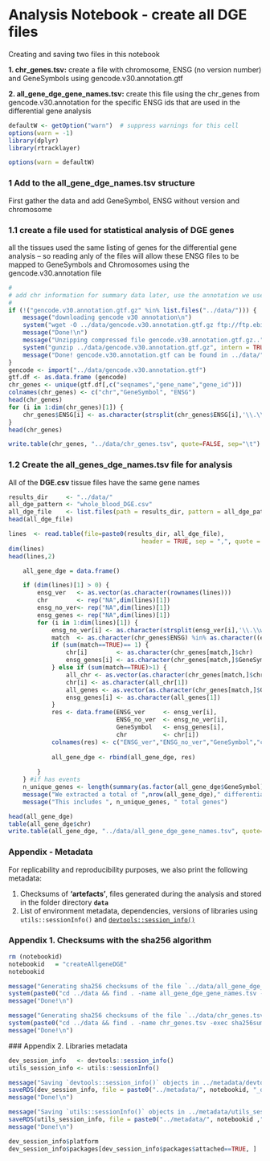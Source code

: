 # Analysis Notebook - create all DGE files

Creating and saving two files in this notebook

 **1. chr_genes.tsv:** create a file with chromosome, ENSG (no version number) and GeneSymbols using gencode.v30.annotation.gtf

 **2. all_gene_dge_gene_names.tsv:** create this file using the chr_genes from gencode.v30.annotation for the specific ENSG ids that are used in the differential gene analysis

```r
defaultW <- getOption("warn")  # suppress warnings for this cell
options(warn = -1) 
library(dplyr)
library(rtracklayer)

options(warn = defaultW)
```

### 1  Add to the all_gene_dge_names.tsv structure

First gather the data and add GeneSymbol, ENSG without version and chromosome


### 1.1 create a file used for statistical analysis of DGE genes
all the tissues used the same listing of genes for the differential gene analysis -- so reading anly of the files will allow these ENSG files to be mapped to GeneSymbols and Chromosomes using the gencode.v30.annotation file

```r
#
# add chr information for summary data later, use the annotation we used for rMATS
#
if (!("gencode.v30.annotation.gtf.gz" %in% list.files("../data/"))) {
    message("downloading gencode v30 annotation\n")
    system("wget -O ../data/gencode.v30.annotation.gtf.gz ftp://ftp.ebi.ac.uk/pub/databases/gencode/Gencode_human/release_30/gencode.v30.annotation.gtf.gz")
    message("Done!\n")
    message("Unzipping compressed file gencode.v30.annotation.gtf.gz..")
    system("gunzip ../data/gencode.v30.annotation.gtf.gz", intern = TRUE)
    message("Done! gencode.v30.annotation.gtf can be found in ../data/")
}
gencode <- import("../data/gencode.v30.annotation.gtf")
gtf.df <- as.data.frame (gencode)
chr_genes <- unique(gtf.df[,c("seqnames","gene_name","gene_id")])
colnames(chr_genes) <- c("chr","GeneSymbol", "ENSG")
head(chr_genes)
for (i in 1:dim(chr_genes)[1]) {
    chr_genes$ENSG[i] <- as.character(strsplit(chr_genes$ENSG[i],'\\.\\w+$'))
}
head(chr_genes)
```

```r
write.table(chr_genes, "../data/chr_genes.tsv", quote=FALSE, sep="\t")
```

### 1.2 Create the all_genes_dge_names.tsv file for analysis

All of the **DGE.csv** tissue files have the same gene names

```r
results_dir     <- "../data/"
all_dge_pattern <- "whole_blood_DGE.csv"
all_dge_file    <- list.files(path = results_dir, pattern = all_dge_pattern)
head(all_dge_file)
```

```r
lines  <- read.table(file=paste0(results_dir, all_dge_file), 
                                     header = TRUE, sep = ",", quote = "\"'", skipNul = FALSE)
dim(lines)
head(lines,2)
```

```r
    all_gene_dge = data.frame()

    if (dim(lines)[1] > 0) {
        ensg_ver   <- as.vector(as.character(rownames(lines)))
        chr        <- rep("NA",dim(lines)[1])
        ensg_no_ver<- rep("NA",dim(lines)[1])
        ensg_genes <- rep("NA",dim(lines)[1])
        for (i in 1:dim(lines)[1]) {
            ensg_no_ver[i] <- as.character(strsplit(ensg_ver[i],'\\.\\w+$'))
            match  <- as.character(chr_genes$ENSG) %in% as.character((ensg_no_ver[i]))
            if (sum(match==TRUE)== 1) {
                chr[i]        <- as.character(chr_genes[match,]$chr)
                ensg_genes[i] <- as.character(chr_genes[match,]$GeneSymbol)
            } else if (sum(match==TRUE)>1) {
                all_chr <- as.vector(as.character(chr_genes[match,]$chr))
                chr[i] <- as.character(all_chr[1])
                all_genes <- as.vector(as.character(chr_genes[match,]$GeneSymbol))
                ensg_genes[i] <- as.character(all_genes[1]) 
            }
            res <- data.frame(ENSG_ver     <- ensg_ver[i],
                              ENSG_no_ver  <- ensg_no_ver[i],
                              GeneSymbol   <- ensg_genes[i],
                              chr          <- chr[i])
            colnames(res) <- c("ENSG_ver","ENSG_no_ver","GeneSymbol","chr")
            
            all_gene_dge <- rbind(all_gene_dge, res)
            
        }
    } #if has events
    n_unique_genes <- length(summary(as.factor(all_gene_dge$GeneSymbol),maxsum=50000))
    message("We extracted a total of ",nrow(all_gene_dge)," differential gene events (all_gene_dge)")
    message("This includes ", n_unique_genes, " total genes")

```

```r
head(all_gene_dge)
table(all_gene_dge$chr)
write.table(all_gene_dge, "../data/all_gene_dge_gene_names.tsv", quote=FALSE, sep="\t")
```

### Appendix - Metadata

For replicability and reproducibility purposes, we also print the following metadata:

1. Checksums of **'artefacts'**, files generated during the analysis and stored in the folder directory **`data`**
2. List of environment metadata, dependencies, versions of libraries using `utils::sessionInfo()` and [`devtools::session_info()`](https://devtools.r-lib.org/reference/session_info.html)


### Appendix 1. Checksums with the sha256 algorithm

```r
rm (notebookid)
notebookid   = "createAllgeneDGE"
notebookid

message("Generating sha256 checksums of the file `../data/all_gene_dge_gene_names.tsv` directory .. ")
system(paste0("cd ../data && find . -name all_gene_dge_gene_names.tsv -exec sha256sum {} \\;  >  ../metadata/", notebookid, "_sha256sums.txt"), intern = TRUE)
message("Done!\n")

message("Generating sha256 checksums of the file `../data/chr_genes.tsv` directory .. ")
system(paste0("cd ../data && find . -name chr_genes.tsv -exec sha256sum {} \\;  >  ../metadata/", notebookid, "_sha256sums.txt"), intern = TRUE)
message("Done!\n")
```

### Appendix 2. Libraries metadata

```r
dev_session_info   <- devtools::session_info()
utils_session_info <- utils::sessionInfo()

message("Saving `devtools::session_info()` objects in ../metadata/devtools_session_info.rds  ..")
saveRDS(dev_session_info, file = paste0("../metadata/", notebookid, "_devtools_session_info.rds"))
message("Done!\n")

message("Saving `utils::sessionInfo()` objects in ../metadata/utils_session_info.rds  ..")
saveRDS(utils_session_info, file = paste0("../metadata/", notebookid ,"_utils_info.rds"))
message("Done!\n")

dev_session_info$platform
dev_session_info$packages[dev_session_info$packages$attached==TRUE, ]
```

```r

```
